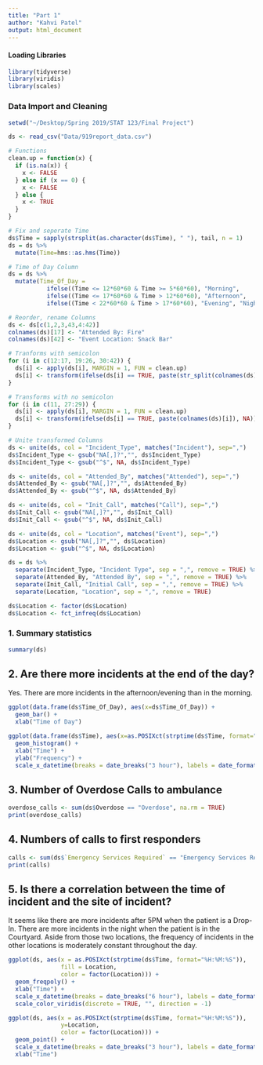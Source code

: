 ```yaml
---
title: "Part 1"
author: "Kahvi Patel"
output: html_document
---
```


#### Loading Libraries
```r
library(tidyverse)
library(viridis)
library(scales)
```

### Data Import and Cleaning
```r
setwd("~/Desktop/Spring 2019/STAT 123/Final Project")

ds <- read_csv("Data/919report_data.csv")

# Functions
clean.up = function(x) {
  if (is.na(x)) {
    x <- FALSE
  } else if (x == 0) {
    x <- FALSE
  } else {
    x <- TRUE
  }
}

# Fix and seperate Time
ds$Time = sapply(strsplit(as.character(ds$Time), " "), tail, n = 1)
ds = ds %>%
  mutate(Time=hms::as.hms(Time))

# Time of Day Column
ds = ds %>%
  mutate(Time_Of_Day = 
           ifelse((Time <= 12*60*60 & Time >= 5*60*60), "Morning", 
           ifelse((Time <= 17*60*60 & Time > 12*60*60), "Afternoon", 
           ifelse((Time < 22*60*60 & Time > 17*60*60), "Evening", "Night"))))

# Reorder, rename Columns
ds <- ds[c(1,2,3,43,4:42)]
colnames(ds)[17] <- "Attended By: Fire"
colnames(ds)[42] <- "Event Location: Snack Bar"

# Tranforms with semicolon
for (i in c(12:17, 19:26, 30:42)) {
  ds[i] <- apply(ds[i], MARGIN = 1, FUN = clean.up)
  ds[i] <- transform(ifelse(ds[i] == TRUE, paste(str_split(colnames(ds)[i], ": ")[[1]][2]), NA))
}

# Transforms with no semicolon
for (i in c(11, 27:29)) {
  ds[i] <- apply(ds[i], MARGIN = 1, FUN = clean.up)
  ds[i] <- transform(ifelse(ds[i] == TRUE, paste(colnames(ds)[i]), NA))
}

# Unite transformed Columns
ds <- unite(ds, col = "Incident_Type", matches("Incident"), sep=",")
ds$Incident_Type <- gsub("NA[,]?","", ds$Incident_Type)
ds$Incident_Type <- gsub("^$", NA, ds$Incident_Type)

ds <- unite(ds, col = "Attended_By", matches("Attended"), sep=",")
ds$Attended_By <- gsub("NA[,]?","", ds$Attended_By)
ds$Attended_By <- gsub("^$", NA, ds$Attended_By)

ds <- unite(ds, col = "Init_Call", matches("Call"), sep=",")
ds$Init_Call <- gsub("NA[,]?","", ds$Init_Call)
ds$Init_Call <- gsub("^$", NA, ds$Init_Call)

ds <- unite(ds, col = "Location", matches("Event"), sep=",")
ds$Location <- gsub("NA[,]?","", ds$Location)
ds$Location <- gsub("^$", NA, ds$Location)

ds = ds %>%
  separate(Incident_Type, "Incident Type", sep = ",", remove = TRUE) %>%
  separate(Attended_By, "Attended By", sep = ",", remove = TRUE) %>%
  separate(Init_Call, "Initial Call", sep = ",", remove = TRUE) %>%
  separate(Location, "Location", sep = ",", remove = TRUE)

ds$Location <- factor(ds$Location)
ds$Location <- fct_infreq(ds$Location)

```

### 1. Summary statistics

```r
summary(ds)
```

## 2. Are there more incidents at the end of the day?
Yes. There are more incidents in the afternoon/evening than in the morning.

```r
ggplot(data.frame(ds$Time_Of_Day), aes(x=ds$Time_Of_Day)) +
  geom_bar() + 
  xlab("Time of Day")

ggplot(data.frame(ds$Time), aes(x=as.POSIXct(strptime(ds$Time, format="%H:%M:%S")))) +
  geom_histogram() +
  xlab("Time") + 
  ylab("Frequency") +
  scale_x_datetime(breaks = date_breaks("3 hour"), labels = date_format("%I:%M %p"))
```

## 3. Number of Overdose Calls to ambulance

```r
overdose_calls <- sum(ds$Overdose == "Overdose", na.rm = TRUE)
print(overdose_calls)
```

## 4. Numbers of calls to first responders

```r
calls <- sum(ds$`Emergency Services Required` == "Emergency Services Required", na.rm = TRUE)
print(calls)
```

## 5. Is there a correlation between the time of incident and the site of incident?

It seems like there are more incidents after 5PM when the patient is a Drop-In. There are more incidents in the night when the patient is in the Courtyard. Aside from those two locations, the frequency of incidents in the other locations is moderately constant throughout the day.

```r
ggplot(ds, aes(x = as.POSIXct(strptime(ds$Time, format="%H:%M:%S")),
               fill = Location,
               color = factor(Location))) + 
  geom_freqpoly() +
  xlab("Time") +
  scale_x_datetime(breaks = date_breaks("6 hour"), labels = date_format("%I:%M %p")) +
  scale_color_viridis(discrete = TRUE, "", direction = -1)

ggplot(ds, aes(x = as.POSIXct(strptime(ds$Time, format="%H:%M:%S")), 
               y=Location,
               color = factor(Location))) + 
  geom_point() +
  scale_x_datetime(breaks = date_breaks("3 hour"), labels = date_format("%I:%M %p")) +
  xlab("Time")
```